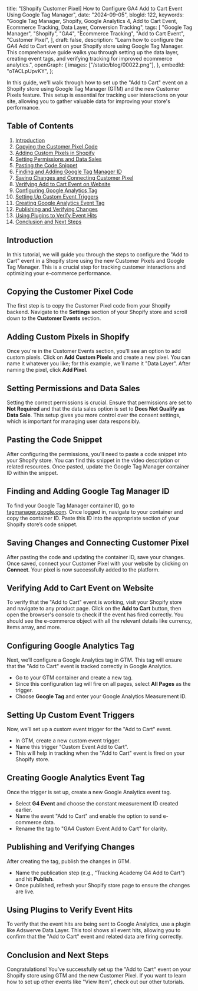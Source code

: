   title:
    "[Shopify Customer Pixel] How to Configure GA4 Add to Cart Event Using Google Tag Manager",
  date: "2024-09-05",
  blogId: 122,
  keywords:
    "Google Tag Manager, Shopify, Google Analytics 4, Add to Cart Event, Ecommerce Tracking, Data Layer, Conversion Tracking",
  tags: [
    "Google Tag Manager",
    "Shopify",
    "GA4",
    "Ecommerce Tracking",
    "Add to Cart Event",
    "Customer Pixel",
  ],
  draft: false,
  description:
    "Learn how to configure the GA4 Add to Cart event on your Shopify store using Google Tag Manager. This comprehensive guide walks you through setting up the data layer, creating event tags, and verifying tracking for improved ecommerce analytics.",
  openGraph: {
    images: ["/static/blog/00022.png"],
  },
  embedId: "oTACLpUpvKY",
};

<BlogHeader metadata={metadata} />

In this guide, we'll walk through how to set up the "Add to Cart" event on a Shopify store using Google Tag Manager (GTM) and the new Customer Pixels feature. This setup is essential for tracking user interactions on your site, allowing you to gather valuable data for improving your store's performance.

## Table of Contents

1. [Introduction](#introduction)
2. [Copying the Customer Pixel Code](#copying-the-customer-pixel-code)
3. [Adding Custom Pixels in Shopify](#adding-custom-pixels-in-shopify)
4. [Setting Permissions and Data Sales](#setting-permissions-and-data-sales)
5. [Pasting the Code Snippet](#pasting-the-code-snippet)
6. [Finding and Adding Google Tag Manager ID](#finding-and-adding-google-tag-manager-id)
7. [Saving Changes and Connecting Customer Pixel](#saving-changes-and-connecting-customer-pixel)
8. [Verifying Add to Cart Event on Website](#verifying-add-to-cart-event-on-website)
9. [Configuring Google Analytics Tag](#configuring-google-analytics-tag)
10. [Setting Up Custom Event Triggers](#setting-up-custom-event-triggers)
11. [Creating Google Analytics Event Tag](#creating-google-analytics-event-tag)
12. [Publishing and Verifying Changes](#publishing-and-verifying-changes)
13. [Using Plugins to Verify Event Hits](#using-plugins-to-verify-event-hits)
14. [Conclusion and Next Steps](#conclusion-and-next-steps)

## Introduction

In this tutorial, we will guide you through the steps to configure the "Add to Cart" event in a Shopify store using the new Customer Pixels and Google Tag Manager. This is a crucial step for tracking customer interactions and optimizing your e-commerce performance.

## Copying the Customer Pixel Code

The first step is to copy the Customer Pixel code from your Shopify backend. Navigate to the **Settings** section of your Shopify store and scroll down to the **Customer Events** section.

## Adding Custom Pixels in Shopify

Once you're in the Customer Events section, you'll see an option to add custom pixels. Click on **Add Custom Pixels** and create a new pixel. You can name it whatever you like; for this example, we’ll name it "Data Layer". After naming the pixel, click **Add Pixel**.

## Setting Permissions and Data Sales

Setting the correct permissions is crucial. Ensure that permissions are set to **Not Required** and that the data sales option is set to **Does Not Qualify as Data Sale**. This setup gives you more control over the consent settings, which is important for managing user data responsibly.

## Pasting the Code Snippet

After configuring the permissions, you'll need to paste a code snippet into your Shopify store. You can find this snippet in the video description or related resources. Once pasted, update the Google Tag Manager container ID within the snippet.

<DataLayerCodeBlock fileName="add_to_cart.js" />

## Finding and Adding Google Tag Manager ID

To find your Google Tag Manager container ID, go to [tagmanager.google.com](https://tagmanager.google.com). Once logged in, navigate to your container and copy the container ID. Paste this ID into the appropriate section of your Shopify store’s code snippet.

## Saving Changes and Connecting Customer Pixel

After pasting the code and updating the container ID, save your changes. Once saved, connect your Customer Pixel with your website by clicking on **Connect**. Your pixel is now successfully added to the platform.

## Verifying Add to Cart Event on Website

To verify that the "Add to Cart" event is working, visit your Shopify store and navigate to any product page. Click on the **Add to Cart** button, then open the browser's console to check if the event has fired correctly. You should see the e-commerce object with all the relevant details like currency, items array, and more.

## Configuring Google Analytics Tag

Next, we’ll configure a Google Analytics tag in GTM. This tag will ensure that the "Add to Cart" event is tracked correctly in Google Analytics.

- Go to your GTM container and create a new tag.
- Since this configuration tag will fire on all pages, select **All Pages** as the trigger.
- Choose **Google Tag** and enter your Google Analytics Measurement ID.

## Setting Up Custom Event Triggers

Now, we’ll set up a custom event trigger for the "Add to Cart" event.

- In GTM, create a new custom event trigger.
- Name this trigger "Custom Event Add to Cart".
- This will help in tracking when the "Add to Cart" event is fired on your Shopify store.

## Creating Google Analytics Event Tag

Once the trigger is set up, create a new Google Analytics event tag.

- Select **G4 Event** and choose the constant measurement ID created earlier.
- Name the event "Add to Cart" and enable the option to send e-commerce data.
- Rename the tag to "GA4 Custom Event Add to Cart" for clarity.

## Publishing and Verifying Changes

After creating the tag, publish the changes in GTM.

- Name the publication step (e.g., "Tracking Academy G4 Add to Cart") and hit **Publish**.
- Once published, refresh your Shopify store page to ensure the changes are live.

## Using Plugins to Verify Event Hits

To verify that the event hits are being sent to Google Analytics, use a plugin like Adswerve Data Layer. This tool shows all event hits, allowing you to confirm that the "Add to Cart" event and related data are firing correctly.

## Conclusion and Next Steps

Congratulations! You’ve successfully set up the "Add to Cart" event on your Shopify store using GTM and the new Customer Pixel. If you want to learn how to set up other events like "View Item", check out our other tutorials.
